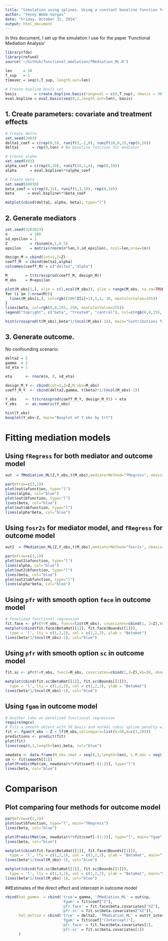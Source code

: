 ```yaml
---
title: "Simulation using splines. Using a constant baseline function for Mediator"
author: "Yenny Webb-Vargas"
date: "Friday, October 31, 2014"
output: html_document
---
```


In this document, I set up the simulation I use for the paper 'Functional Mediation Analysis'

```r
library(fda)
library(refund)
source('~/GitHub/functional_mediation/fMediation_ML.R')
```

```r
len     = 50
T_sup   = 1
timevec = seq(0,T_sup, length.out=len)
  
# Create bspline basis set
basis        = create.bspline.basis(rangeval = c(0,T_sup), nbasis = 30, norder=6)
eval.bspline = eval.basis(seq(0,1,length.out=len), basis)
```

## 1. Create parameters: covariate and treatment effects
```r
# Create delta
set.seed(2903)
delta1_coef = c(rep(0,5), runif(5,-2,0), runif(10,0,2),rep(0,10)) 
delta1      = rep(0,len) # No baseline function for mediator

# Create alpha
set.seed(493)
alpha_coef = c(rep(0,10), runif(10,1,4), rep(0,10)) 
alpha      = eval.bspline%*%alpha_coef

# Create beta
set.seed(84930)
beta_coef = c(rep(0,15), runif(5,3,10), rep(0,10)) 
beta      = eval.bspline%*%beta_coef

matplot(cbind(delta1, alpha, beta), type="l")
```

## 2. Generate mediators
```r

set.seed(3201023)
n          = 100
sd_epsilon = 1
Z          = rbinom(n,1,0.5)
epsilon    = matrix(rnorm(n*len,0,sd_epsilon), ncol=len,nrow=(n))

design_M = cbind(int=1,Z=Z)
coeff_M  = cbind(delta1,alpha)
colnames(coeff_M) = c("delta1","alpha")

M        = t(tcrossprod(coeff_M, design_M))
M_obs    = M+epsilon

plot(M_obs[1,], xlim = c(1,ncol(M_obs)), ylim = range(M_obs, na.rm=TRUE), main = "Mediator Functions \n with Errors", ylab = "Intensity", col = rgb((200*Z[1]+1),1,1, 30, maxColorValue = 255), type = "l")
for (i in 2:nrow(M)){ 
  lines(M_obs[i,], col=rgb((200*Z[i]+1),1,1, 30, maxColorValue=255))
}
lines(beta, col=rgb(0,0,255, 250, maxColorValue=255))
legend("topright", c("beta", "treated", "control"), col=c(rgb(0,0,255, 250, maxColorValue=255), rgb((201),1,1, 255, maxColorValue=255), rgb(1,1,1, 255, maxColorValue=255)), lty=1)

hist(crossprod(t(M_obs),beta*1/(ncol(M_obs)-1)), main="Contributions from each mediator\n to Y_obs")
```

## 3. Generate outcome.
No confounding scenario:
```r
delta2 = 5
gamma  = 2
sd_eta = 1

eta      <- rnorm(n, 0, sd_eta) 

design_M_Y <- cbind(int=1,Z=Z,M_obs=M_obs)
coeff_M_Y  <- cbind(delta2,gamma, t(beta)*1/(ncol(M_obs)-1))

Y_obs    <- t(tcrossprod(coeff_M_Y, design_M_Y)) + eta
Y_obs    <- as.numeric(Y_obs)

hist(Y_obs)
boxplot(Y_obs~Z, main="Boxplot of Y_obs by trt")
```

# Fitting mediation models

## Using `fRegress` for both mediator and outcome model
```r
out  = fMediation_ML(Z,Y_obs,t(M_obs),mediatorMethod="fRegress", nbasis=50,norder=6,lambda=1e-8, plot=TRUE)

par(mfrow=c(3,1))
plot(out$afunction, type="l")  
lines(alpha, col="blue")
plot(out$bfunction, type="l")  
lines(beta, col="blue")
plot(out$abfunction, type="l")  
lines(alpha*beta, col="blue")
```

## Using `fosr2s` for mediator model, and `fRegress` for outcome model
```r
out2  = fMediation_ML(Z,Y_obs,t(M_obs),mediatorMethod="fosr2s", nbasis=50,norder=6,lambda=1e-8, plot=TRUE)

par(mfrow=c(3,1))
plot(out2$afunction, type="l")  
lines(alpha, col="blue")
plot(out2$bfunction, type="l")  
lines(beta, col="blue")
plot(out2$abfunction, type="l")  
lines(alpha*beta, col="blue")
```

## Using `pfr` with smooth option `face` in outcome model
```r
# Penalized functional regression
fit.face <- pfr(Y=Y_obs, funcs=list(M_obs), covariates=cbind(1, Z=Z),kb=40, nbasis=26, smooth.option="fpca.face", pve=0.99, method="REML")
matplot(cbind(fit.face$BetaHat[[1]], fit.face$Bounds[[1]]),
  type = 'l', lty = c(1,2,2), col = c(1,2,2), ylab = "BetaHat")
lines(beta*1/(ncol(M_obs)-1), col="blue")
```

## Using `pfr` with smooth option `sc` in outcome model
```r
fit.sc <- pfr(Y=Y_obs, funcs=M_obs, covariates=cbind(1,Z=Z),kb=50, nbasis=20,smooth.option="fpca.sc", pve=0.99, method="REML")

matplot(cbind(fit.sc$BetaHat[[1]], fit.sc$Bounds[[1]]),
  type = 'l', lty = c(1,2,2), col = c(1,2,2), ylab = "BetaHat")
lines(beta*1/(ncol(M_obs)-1), col="blue")
```

## Using `fgam` in outcome model
```r
# Another take on penalized functional regression
require(mgcv)
# Fits a smooth object with 50 basis and normal cubic spline penalty with 2nd derivatives
fit <- fgam(Y_obs ~ Z + lf(M_obs,splinepars=list(k=50,m=c(3,2))))
predictions <- predict(fit)
plot(fit)
lines(seq(0,1,length=len),beta, col="blue")

newdata <- data.frame(M_obs.tmat = seq(0,1,length=len), L.M_obs = seq(1,1,length=len))
sm <- fit$smooth[[1]]
plot(PredictMat(sm, newdata)%*%fit$coef[-(1:2)], type="l")
lines(beta, col="blue")
```

# Comparison
## Plot comparing four methods for outcome model
```r
par(mfrow=c(2,2))
plot(out$bfunction, type="l", main="fRegress")  
lines(beta, col="blue")

plot(PredictMat(sm, newdata)%*%fit$coef[-(1:2)], type="l", main="fgam")
lines(beta, col="blue")

matplot(cbind(fit.face$BetaHat[[1]], fit.face$Bounds[[1]]),
  type = 'l', lty = c(1,2,2), col = c(1,2,2), ylab = "BetaHat", main="face")
lines(beta*1/(ncol(M_obs)-1), col="blue")

matplot(cbind(fit.sc$BetaHat[[1]], fit.sc$Bounds[[1]]),
  type = 'l', lty = c(1,2,2), col = c(1,2,2), ylab = "BetaHat", main="SC")
lines(beta*1/(ncol(M_obs)-1), col="blue")
```

##Estimates of the direct effect and intercept in outcome model
```r
rbind(hat_gamma  = cbind('true'= gamma, 'fMediation_ML' = out$cp, 
                         'fgam' = fit$coef["Z"], 
                         'pfr.face' = fit.face$beta.covariates["XZ"], 
                         'pfr.sc' = fit.sc$beta.covariates["XZ"]),  
      hat_delta2 = cbind('true' = delta2, 'fMediation_ML' = out$Y_intercept, 
                         'fgam' = fit$coef["(Intercept)"], 
                         'pfr.face' = fit.face$beta.covariates[2], 
                         'pfr.sc' = fit.sc$beta.covariates[1])
      )
```

